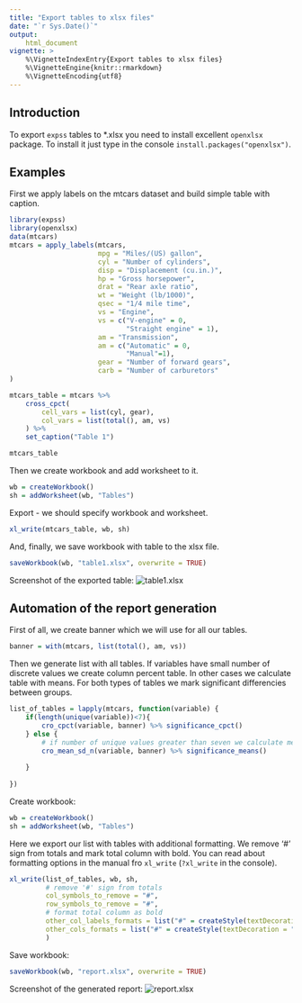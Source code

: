 ```yaml
---
title: "Export tables to xlsx files"
date: "`r Sys.Date()`"
output: 
    html_document
vignette: >
    %\VignetteIndexEntry{Export tables to xlsx files}
    %\VignetteEngine{knitr::rmarkdown}
    %\VignetteEncoding{utf8}
---
```


## Introduction

To export `expss` tables to *.xlsx you need to install excellent `openxlsx` package. To install it just type in the console `install.packages("openxlsx")`. 

## Examples

First we apply labels on the mtcars dataset and build simple table with caption.
```r
library(expss)
library(openxlsx)
data(mtcars)
mtcars = apply_labels(mtcars,
                      mpg = "Miles/(US) gallon",
                      cyl = "Number of cylinders",
                      disp = "Displacement (cu.in.)",
                      hp = "Gross horsepower",
                      drat = "Rear axle ratio",
                      wt = "Weight (lb/1000)",
                      qsec = "1/4 mile time",
                      vs = "Engine",
                      vs = c("V-engine" = 0,
                             "Straight engine" = 1),
                      am = "Transmission",
                      am = c("Automatic" = 0,
                             "Manual"=1),
                      gear = "Number of forward gears",
                      carb = "Number of carburetors"
)

mtcars_table = mtcars %>% 
    cross_cpct(
        cell_vars = list(cyl, gear),
        col_vars = list(total(), am, vs)
    ) %>% 
    set_caption("Table 1")

mtcars_table
```

Then we create workbook and add worksheet to it.
```r
wb = createWorkbook()
sh = addWorksheet(wb, "Tables")
```
Export - we should specify workbook and worksheet. 
```r
xl_write(mtcars_table, wb, sh)
```
And, finally, we save workbook with table to the xlsx file.
```r
saveWorkbook(wb, "table1.xlsx", overwrite = TRUE)
```
Screenshot of the exported table:
![table1.xlsx](screen_xlsx1.png)

## Automation of the report generation 

First of all, we create banner which we will use for all our tables. 
```r
banner = with(mtcars, list(total(), am, vs))
```
Then we generate list with all tables. If variables have small number of discrete values we create column percent table. In other cases we calculate table with means. For both types of tables we mark significant differencies between groups.
```r
list_of_tables = lapply(mtcars, function(variable) {
    if(length(unique(variable))<7){
        cro_cpct(variable, banner) %>% significance_cpct()
    } else {
        # if number of unique values greater than seven we calculate mean
        cro_mean_sd_n(variable, banner) %>% significance_means()
        
    }
    
})
```
Create workbook:
```r
wb = createWorkbook()
sh = addWorksheet(wb, "Tables")
```
Here we export our list with tables with additional formatting. We remove '#' sign from totals and mark total column with bold. You can read about formatting options in the manual fro `xl_write` (`?xl_write` in the console).
```r
xl_write(list_of_tables, wb, sh, 
         # remove '#' sign from totals 
         col_symbols_to_remove = "#",
         row_symbols_to_remove = "#",
         # format total column as bold
         other_col_labels_formats = list("#" = createStyle(textDecoration = "bold")),
         other_cols_formats = list("#" = createStyle(textDecoration = "bold")),
         )
```
Save workbook:
```r
saveWorkbook(wb, "report.xlsx", overwrite = TRUE)
```
Screenshot of the generated report:
![report.xlsx](screen_xlsx2.png)
